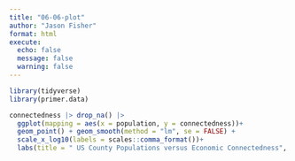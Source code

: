 ```yaml
---
title: "06-06-plot"
author: "Jason Fisher"
format: html
execute: 
  echo: false
  message: false
  warning: false
---
```


```r
library(tidyverse)
library(primer.data)

```

```r
connectedness |> drop_na() |> 
  ggplot(mapping = aes(x = population, y = connectedness))+
  geom_point() + geom_smooth(method = "lm", se = FALSE) + 
  scale_x_log10(labels = scales::comma_format())+
  labs(title = " US County Populations versus Economic Connectedness", subtitle = "Population size   does not matter to EC", x = "Population", y = "Economic Connectedness", caption = "Opportunity Insights")

```

